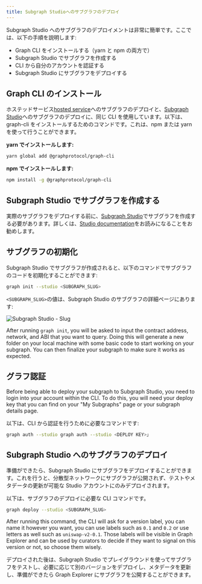 ```yaml
---
title: Subgraph Studioへのサブグラフのデプロイ
---
```


Subgraph Studio へのサブグラフのデプロイメントは非常に簡単です。ここでは、以下の手順を説明します:

- Graph CLI をインストールする（yarn と npm の両方で）
- Subgraph Studio でサブグラフを作成する
- CLI から自分のアカウントを認証する
- Subgraph Studio にサブグラフをデプロイする

## Graph CLI のインストール

ホステッドサービス[hosted service](https://thegraph.com/hosted-service/)へのサブグラフのデプロイと、[Subgraph Studio](https://thegraph.com/studio/)へのサブグラフのデプロイに、同じ CLI を使用しています。以下は、graph-cli をインストールするためのコマンドです。これは、npm または yarn を使って行うことができます。

**yarn でインストールします:**

```bash
yarn global add @graphprotocol/graph-cli
```

**npm でインストールします:**

```bash
npm install -g @graphprotocol/graph-cli
```

## Subgraph Studio でサブグラフを作成する

実際のサブグラフをデプロイする前に、[Subgraph Studio](https://thegraph.com/studio/)でサブグラフを作成する必要があります。詳しくは、[Studio documentation](/studio/subgraph-studio)をお読みになることをお勧めします。

## サブグラフの初期化

Subgraph Studio でサブグラフが作成されると、以下のコマンドでサブグラフのコードを初期化することができます:

```bash
graph init --studio <SUBGRAPH_SLUG>
```

`<SUBGRAPH_SLUG>`の値は、Subgraph Studio のサブグラフの詳細ページにあります:

![Subgraph Studio - Slug](/img/doc-subgraph-slug.png)

After running `graph init`, you will be asked to input the contract address, network, and ABI that you want to query. Doing this will generate a new folder on your local machine with some basic code to start working on your subgraph. You can then finalize your subgraph to make sure it works as expected.

## グラフ認証

Before being able to deploy your subgraph to Subgraph Studio, you need to login into your account within the CLI. To do this, you will need your deploy key that you can find on your "My Subgraphs" page or your subgraph details page.

以下は、CLI から認証を行うために必要なコマンドです:

```bash
graph auth --studio graph auth --studio <DEPLOY KEY>」
```

## Subgraph Studio へのサブグラフのデプロイ

準備ができたら、Subgraph Studio にサブグラフをデプロイすることができます。これを行うと、分散型ネットワークにサブグラフが公開されず、テストやメタデータの更新が可能な Studio アカウントにのみデプロイされます。

以下は、サブグラフのデプロイに必要な CLI コマンドです。

```bash
graph deploy --studio <SUBGRAPH_SLUG>
```

After running this command, the CLI will ask for a version label, you can name it however you want, you can use labels such as `0.1` and `0.2` or use letters as well such as `uniswap-v2-0.1`. Those labels will be visible in Graph Explorer and can be used by curators to decide if they want to signal on this version or not, so choose them wisely.

デプロイされた後は、Subgraph Studio でプレイグラウンドを使ってサブグラフをテストし、必要に応じて別のバージョンをデプロイし、メタデータを更新し、準備ができたら Graph Explorer にサブグラフを公開することができます。
